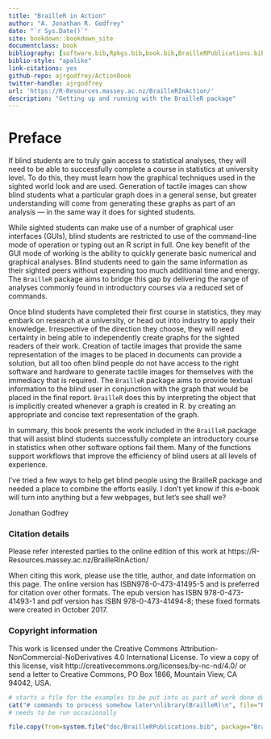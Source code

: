 ```yaml
--- 
title: "BrailleR in Action"
author: "A. Jonathan R. Godfrey"
date: "`r Sys.Date()`"
site: bookdown::bookdown_site
documentclass: book
bibliography: [software.bib,Rpkgs.bib,book.bib,BrailleRPublications.bib,Access.bib,faulty.bib]
biblio-style: "apalike"
link-citations: yes
github-repo: ajrgodfrey/ActionBook
twitter-handle: ajrgodfrey
url: 'https://R-Resources.massey.ac.nz/BrailleRInAction/'
description: "Getting up and running with the BrailleR package"
---
```


# Preface {-}

If  blind students are to truly gain access to statistical analyses, they will need to be able to successfully complete a course in statistics at university level. To do this, they must learn how the graphical techniques used in the sighted world look and are used. Generation of tactile images can show blind students what a particular graph does in a general sense, but greater understanding will come from generating these graphs as part of an analysis --- in the same way it does for  sighted students. 

While sighted students can make use of a number of graphical user interfaces (GUIs), blind students are restricted to use of the command-line mode of operation or typing out an R script in full. One key benefit of the GUI mode of working is the ability to quickly generate basic numerical and graphical analyses. Blind students need to gain the same information as their sighted peers without  expending too much additional time and energy. The `BrailleR` package aims to bridge this gap by delivering the range of analyses commonly found in introductory courses via a reduced set of commands.


Once blind students have  completed their first course in statistics, they may embark on research at a university, or head out into industry to apply their knowledge. Irrespective of the direction they choose, they will need certainty in being able to independently create graphs for the sighted readers of their work. 
Creation of tactile images that provide the same representation of the images to be placed in documents can provide a solution, but all too often blind people do not have access to the right software and hardware to generate tactile images for themselves with the immediacy that is required. The `BrailleR` package aims to provide textual information to the blind user in conjunction with the graph that would be placed in the final report. `BrailleR` does this by interpreting the object that is implicitly created whenever a graph is created in R. by creating an appropriate  and concise text representation of the graph.

In summary, this book presents the work included in the `BrailleR` package that will assist blind students successfully complete an introductory course in statistics when other software options fail them. Many of the functions support workflows that improve the efficiency of blind users at all levels of experience. 


I've tried a few ways to help get blind people using the BrailleR package and needed a place to combine the efforts easily. I don't yet know if this e-book will turn into anything but a few webpages, but let's see shall we?

Jonathan Godfrey


### Citation details {-}

Please refer interested parties to the online edition of this work at https://R-Resources.massey.ac.nz/BrailleRInAction/

When citing this work, please use the title, author, and date information on this page. The online version has ISBN978-0-473-41495-5 and is preferred for citation over other formats. The epub version has ISBN 978-0-473-41493-1  and pdf version has ISBN 978-0-473-41494-8; these fixed formats   were created in October 2017.


### Copyright information {-}


This work is licensed under the Creative Commons Attribution-NonCommercial-NoDerivatives 4.0 International License. To view a copy of this license, visit http://creativecommons.org/licenses/by-nc-nd/4.0/ or send a letter to Creative Commons, PO Box 1866, Mountain View, CA 94042, USA.

```R
# starts a file for the examples to be put into as part of work done during subsequent chapters
cat("# commands to process somehow later\nlibrary(BrailleR)\n", file="RunLater.R")
# needs to be run occasionally
```

```R
file.copy(from=system.file("doc/BrailleRPublications.bib", package="BrailleR"), to="./BrailleRPublications.bib", overwrite = TRUE)
```